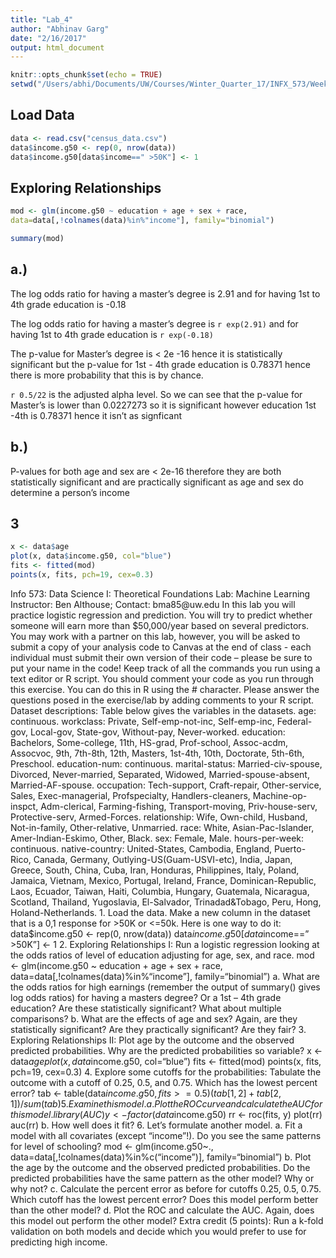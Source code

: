 ```yaml
---
title: "Lab_4"
author: "Abhinav Garg"
date: "2/16/2017"
output: html_document
---
```


```r
knitr::opts_chunk$set(echo = TRUE)
setwd("/Users/abhi/Documents/UW/Courses/Winter_Quarter_17/INFX_573/Week_6")
```

## Load Data
```r
data <- read.csv("census_data.csv")
data$income.g50 <- rep(0, nrow(data))
data$income.g50[data$income==" >50K"] <- 1
```

## Exploring Relationships

```r
mod <- glm(income.g50 ~ education + age + sex + race,
data=data[,!colnames(data)%in%"income"], family="binomial")
```

```r
summary(mod)
```
## a.) 
The log odds ratio for having a master's degree is 2.91 
and for having 1st to 4th grade education is -0.18

The log odds ratio for having a master's degree is `r exp(2.91)` 
and for having 1st to 4th grade education is `r exp(-0.18)`

The p-value for Master's degree is < 2e -16 hence it is statistically significant but the p-value for 1st - 4th grade education is 0.78371 hence there is more probability that this is by chance. 

`r 0.5/22` is the adjusted alpha level. So we can see that the p-value for Master's is lower than 0.0227273 so it is significant however education 1st -4th is 0.78371 hence it isn't as signficant 

## b.)
P-values for both age and sex are < 2e-16 therefore they are both statistically significant and are practically significant as age and sex do determine a person's income 



## 3
```r

x <- data$age
plot(x, data$income.g50, col="blue")
fits <- fitted(mod)
points(x, fits, pch=19, cex=0.3)
```




Info 573: Data Science I: Theoretical Foundations
Lab: Machine Learning
Instructor: Ben Althouse; Contact: bma85@uw.edu
In this lab you will practice logistic regression and prediction. You will try to predict
whether someone will earn more than $50,000/year based on several predictors.
You may work with a partner on this lab, however, you will be asked to submit a copy of
your analysis code to Canvas at the end of class - each individual must submit their own
version of their code – please be sure to put your name in the code! Keep track of all the
commands you run using a text editor or R script.
You should comment your code as you run through this exercise. You can do this in R
using the # character. Please answer the questions posed in the exercise/lab by adding
comments to your R script.
Dataset descriptions: Table below gives the variables in the datasets.
age: continuous.
workclass: Private, Self-emp-not-inc, Self-emp-inc, Federal-gov, Local-gov, State-gov,
Without-pay, Never-worked.
education: Bachelors, Some-college, 11th, HS-grad, Prof-school, Assoc-acdm, Assocvoc,
9th, 7th-8th, 12th, Masters, 1st-4th, 10th, Doctorate, 5th-6th, Preschool.
education-num: continuous.
marital-status: Married-civ-spouse, Divorced, Never-married, Separated, Widowed,
Married-spouse-absent, Married-AF-spouse.
occupation: Tech-support, Craft-repair, Other-service, Sales, Exec-managerial, Profspecialty,
Handlers-cleaners, Machine-op-inspct, Adm-clerical, Farming-fishing,
Transport-moving, Priv-house-serv, Protective-serv, Armed-Forces.
relationship: Wife, Own-child, Husband, Not-in-family, Other-relative, Unmarried.
race: White, Asian-Pac-Islander, Amer-Indian-Eskimo, Other, Black.
sex: Female, Male.
hours-per-week: continuous.
native-country: United-States, Cambodia, England, Puerto-Rico, Canada, Germany,
Outlying-US(Guam-USVI-etc), India, Japan, Greece, South, China, Cuba, Iran,
Honduras, Philippines, Italy, Poland, Jamaica, Vietnam, Mexico, Portugal, Ireland,
France, Dominican-Republic, Laos, Ecuador, Taiwan, Haiti, Columbia, Hungary,
Guatemala, Nicaragua, Scotland, Thailand, Yugoslavia, El-Salvador, Trinadad&Tobago,
Peru, Hong, Holand-Netherlands.
1. Load the data.
Make a new column in the dataset that is a 0,1 response for >50K or <=50k. Here is one
way to do it:
data$income.g50 <- rep(0, nrow(data))
data$income.g50[data$income==" >50K"] <- 1
2. Exploring Relationships I: Run a logistic regression looking at the odds ratios of
level of education adjusting for age, sex, and race.
mod <- glm(income.g50 ~ education + age + sex + race,
data=data[,!colnames(data)%in%"income"], family="binomial")
a. What are the odds ratios for high earnings (remember the output of summary() gives
log odds ratios) for having a masters degree? Or a 1st – 4th grade education? Are these
statistically significant? What about multiple comparisons?
b. What are the effects of age and sex? Again, are they statistically significant? Are they
practically significant? Are they fair?
3. Exploring Relationships II: Plot age by the outcome and the observed predicted
probabilities. Why are the predicted probabilities so variable?
x <- data$age
plot(x, data$income.g50, col="blue")
fits <- fitted(mod)
points(x, fits, pch=19, cex=0.3)
4. Explore some cutoffs for the probabilities: Tabulate the outcome with a cutoff of
0.25, 0.5, and 0.75. Which has the lowest percent error?
tab <- table(data$income.g50, fits>=0.5)
(tab[1,2]+tab[2,1])/sum(tab)
5. Examine this model.
a. Plot the ROC curve and calculate the AUC for this model.
library(AUC)
y <- factor(data$income.g50)
rr <- roc(fits, y)
plot(rr)
auc(rr)
b. How well does it fit?
6. Let’s formulate another model.
a. Fit a model with all covariates (except “income”!). Do you see the same patterns for
level of schooling?
mod <- glm(income.g50~.,
data=data[,!colnames(data)%in%c("income")], family="binomial")
b. Plot the age by the outcome and the observed predicted probabilities. Do the
predicted probabilities have the same pattern as the other model? Why or why not?
c. Calculate the percent error as before for cutoffs 0.25, 0.5, 0.75. Which cutoff has the
lowest percent error? Does this model perform better than the other model?
d. Plot the ROC and calculate the AUC. Again, does this model out perform the other
model?
Extra credit (5 points): Run a k-fold validation on both models and decide which you
would prefer to use for predicting high income.